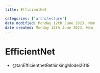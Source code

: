 ```yaml
---
title: EfficientNet

categories: ['architecture']
date modified: Monday 12th June 2023, Mon
date created: Monday 12th June 2023, Mon
---
```


# EfficientNet


- @tanEfficientnetRethinkingModel2019


